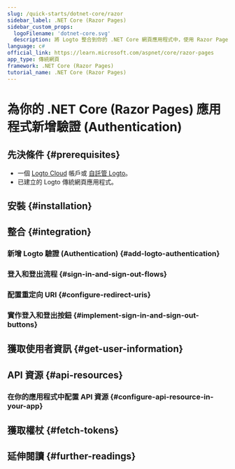```yaml
---
slug: /quick-starts/dotnet-core/razor
sidebar_label: .NET Core (Razor Pages)
sidebar_custom_props:
  logoFilename: 'dotnet-core.svg'
  description: 將 Logto 整合到你的 .NET Core 網頁應用程式中，使用 Razor Pages 和視圖模型。
language: c#
official_link: https://learn.microsoft.com/aspnet/core/razor-pages
app_type: 傳統網頁
framework: .NET Core (Razor Pages)
tutorial_name: .NET Core (Razor Pages)
---
```




# 為你的 .NET Core (Razor Pages) 應用程式新增驗證 (Authentication)

<GuideTip />

## 先決條件 \{#prerequisites}

- 一個 [Logto Cloud](https://cloud.logto.io) 帳戶或 [自託管 Logto](/introduction/set-up-logto-oss)。
- 已建立的 Logto 傳統網頁應用程式。

## 安裝 \{#installation}

<Installation />

## 整合 \{#integration}

### 新增 Logto 驗證 (Authentication) \{#add-logto-authentication}

<AddAuthentication />

### 登入和登出流程 \{#sign-in-and-sign-out-flows}

<SignInAndSignOutFlows />

### 配置重定向 URI \{#configure-redirect-uris}

<ConfigureRedirectUris />

### 實作登入和登出按鈕 \{#implement-sign-in-and-sign-out-buttons}

<ImplementButtons />

<Checkpoint />

## 獲取使用者資訊 \{#get-user-information}

<GetUserInformation />

## API 資源 \{#api-resources}

<ApiResourcesDescription />

### 在你的應用程式中配置 API 資源 \{#configure-api-resource-in-your-app}

<ConfigureApiResources />

## 獲取權杖 \{#fetch-tokens}

<FetchTokens />

## 延伸閱讀 \{#further-readings}

<FurtherReadings />
